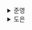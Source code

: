 <details>
  <summary>준영</summary>
  > **훅**

- 함수 컴포넌트가 상태를 사용하거나 클래스 컴포넌트의 생명주기 메서드를 대체하는 등 다양한 작업을 하기 위한 장치
- 클래스 컴포넌트에서만 가능했던 state, ref 등 리액트 핵심 기능을 함수에서도 사용할 수 있도록 해준다.
- 무엇보다 간결하게 작성할 수 있다.

> **함수 내부에 일반 변수를 사용할 경우, 왜 렌더링이 일어나지 않을까?**

- 리액트에서는 함수 컴포넌트의 return 혹은 클래스 컴포넌트의 render 함수를 실행하여 현재 DOM과 가상 DOM을 비교하여 변경된 부분에 대해서만 리렌더링을 한다.
- 하지만 일반 변수를 사용할 경우, 리액트에서는 업데이트를 인지하지 못하여 렌더링이 일어나지 않는다.
- 또한 함수 컴포넌트에서 일반 변수와 함께 상태 업데이트 함수를 사용하여 리렌더링을 일으키더라도 변경된 값이 렌더링되지 않는다.
  - 그 이유는 **렌더링시 함수는 새롭게 다시 실행**되기 때문에 매번 같은 값으로 초기화되어 렌더링이 일어나지 않는 것이다.

> **useState**

- 함수 컴포넌트에서 상태를 관리할 수 있게 해주는 훅
- 매번 실행되는 함수 컴포넌트 환경에서 state의 값을 유지하고 사용하기 위해 **클로저로 구현**되어 있다.
  - 따라서 **외부에 상태 값을 노출시키지 않고** 리액트 내부에서만 사용할 수 있고, 매번 다시 실행되더라도 **정확하게 이전의 값을 꺼내 사용**할 수 있다.

> **게으른 초기화 (Lazy Initialization)**

- `useState`의 인수로 특정한 값을 반환하는 함수를 넣어 사용할 수 있다.
- 오로지 state가 **처음 만들어질 때에만 사용**되고, 이후에 리렌더링이 될 때에는 실행하지 않고 기존에 실행하여 저장된 값을 가져온다.

> **언제 사용하는 것이 좋을까?**

- `useState`의 **초깃값이 복잡하거나 무거운 연산을 포함하는 경우**에 사용하는 것을 권장한다고 한다.
  - localStorage나 sessionStorage에 대한 접근
  - map, filter, find 같은 배열에 대한 접근
  - …

> **useEffect**

- 컴포넌트의 여러 값들을 활용하여 부수 효과를 만드는 훅
  - 첫 번째 파라미터: 부수 효과가 포함된 함수
  - 두 번째 파라미터: 의존성 배열

> **어떻게 의존성 배열이 변경된 것을 알고 실행될까?**

- 함수 컴포넌트는 state나 props에 **변경이 생길 때마다 매번 함수를 실행시켜 렌더링을 수행**한다.
- 의존성 배열의 **이전 값과 현재 값의 얕은 비교**, 즉, `Object.is`를 통해 수행된다.

  ✅ **파이버를 통해 변경사항을 수집**하게 되고, 이때 **의존성 배열에 포함된 값이 수정되었다면** 부수 효과를 일으킬 수 있도록 실행되는 것이 아닐까?

  ✅ 알아보니 아닌 것 같다. 두 사이에는 관계가 없는듯..? 좀더 알아봐야겠다.

> **클린업 함수**

- 함수 컴포넌트가 리렌더링되었을 때 의존성 변화가 있었다면, **함수가 정의되었을 때의 값을 기준으로 실행**되는 함수
- useEffect의 **return 값**으로 전달된다.
- 일반적으로 등록한 이벤트를 지울 때 사용

> **의존성 배열**

- 다음과 같은 배열이 들어갈 수 있다.
  - 빈 배열
    - 비교할 의존성이 없다.
    - 즉, 최초 렌더링 이후 더 이상 실행되지 않는다.
  - 아무런 값도 넣지 않음
    - 렌더링될 때마다 실행이 필요하다.
    - 즉, 매 렌더링마다 실행된다.
  - 사용자가 원하는 값을 넣은 배열
    - 의존성으로 넣어준 값들이 변경되었을 때에만 실행된다.

> **의존성 배열에 아무런 값도 넣지 않으면 컴포넌트 내부에서 함수를 실행시키는 것과 같지 않나?**

- useEffect는 클라이언트 사이드에서 실행이 보장된다.
- useEffect는 컴포넌트 **렌더링이 완료된 이후에 실행**되지만, 내부에서 실행시키는 함수는 **렌더링되는 도중에 실행**된다.
  - 따라서 렌더링을 **지연**시킬 수 있다.

> **useEffect 사용시 주의할 점**

- `eslint-disble-line-react-hooks/exhaustive-deps` 주석 피하기
  - 의존성 배열에 포함돼 있지 않은 값이 있을때 의도치 못한 버그를 발생시킬 수 있다.
- useEffect의 첫 번째 인수에 함수명을 부여하라
  - useEffect의 첫 번째 인수로 넘긴 함수의 크기가 커질 경우, 의도를 파악하기 어려울 수 있으니 함수명을 부여한다면 목적을 파악하기 수월해질 수 있다.
- 거대한 useEffect를 만들지 마라
  - 부수 효과가 커질수록 성능에 악영향을 끼친다.
    - 자바스크립트 실행 성능에 영향을 미치기 떄문
  - 최대한 작게 분리하여 만들자.
- 불필요한 외부 함수를 만들지 마라
  - 관련 함수는 내부로 가져와 작성하는 것이 훨씬 간결할 수 있다.

> **useEffect의 Callback에 비동기 함수를 넣었을때 발생할 수 있는 문제점**

- 비동기 함수의 응답 속도에 따라 결과가 이상하게 나타날 수 있다.
  - 이전 state 기반 응답이 10초, 이후 state 기반 응답이 1초 뒤에 왔다면, 이전 state 기반 응답으로 인한 결과가 나와버려 원하는 결과를 얻지 못할 수 있다.
    - 즉, `Race condition`이 발생할 수 있다.
- 따라서, useEffect 내부에서 비동기 함수를 실행하거나 즉시 실행 함수를 통해 사용하자!

> **useMemo**

- 비용이 큰 연산에 대한 결과를 저장해두고, 해당 값을 반환하는 훅
  - 첫 번째 파라미터: 값을 반환하는 함수
  - 두 번째 파라미터: 의존성 배열
- useEffect와 마찬가지로 의존성 배열이 변하지 않는 한 이미 저장되어있는 값을 반환한다.
- 값 뿐만 아니라 컴포넌트를 저장할 수도 있다.
  - 물론 `React.memo`를 사용하는 쪽이 더 좋다.

> **useCallback**

- useMemo와 비슷하지만, 인수로 넘겨받은 콜백 자체를 기억한다.
  - 즉, 특정 함수를 **재사용**한다.
- useMemo를 통해 구현이 가능하다. (실제로 그렇게 구현되어 있던 것으로 기억)

> **useRef**

- 컴포넌트가 렌더링될 때 생성되어 특정 값을 저장한다.
  - 인스턴스가 여러 개라도 각각 별개의 값을 바라본다(?)
- 반환 값인 객체 내부의 current로 값에 접근 혹은 변경이 가능하다.
- useRef는 값이 변하더라도 **렌더링을 발생시키지 않는다.**
- 보통 DOM에 접근하기 위해 사용한다.

> **Context**

- 특정 데이터를 자식에서도 사용하기 위해선 props로 데이터를 전달하는 것이 일반적이다.
- 하지만 이러한 컴포넌트간 거리가 멀어질 경우, 코드는 복잡해진다.
  - 조상 ~ 자식까지 계속해서 props를 통해 데이터를 전달해야 하는데, 이를 `props drilling` 이라고 한다.
  - 따라서 중간에 해당 데이터를 사용하지 않는 컴포넌트도 drilling을 위해 props로 데이터를 갖고 있어야 하므로 매우 비효율 적이다.
- 이를 해결하기 위해 등장한 개념이 `Context`이다.

> **useContext**

- Context와 해당 Context를 함수 컴포넌트에서 사용할 수 있게 해주는 훅
- 가까운 Provider에 존재하는 값을 가져온다.
  - 만약 정의된 Provider가 없다면 undefined가 반환되며 이를 미리 걸러낼 수 있도록 별도의 함수로 감싸 사용하는 것이 좋다.

> **useContext 사용시 주의할 점**

- useContext를 사용한 순간부터 **Provider와의 의존성**이 생긴다.
  - 즉, **재활용하기 어려워질 수 있다.**
  - 따라서, Context가 미치는 범위를 필요한 환경 내에서 **최대한 좁게** 만들어야 한다.
- Context가 상태 관리 라이브러리는 아니다.
  - 따라서 별다른 렌더링 최적화를 해주지 않기 때문에, 이를 위한 별도의 처리가 필요하다.
  - 부모 컴포넌트가 렌더링되었을 때 자식 컴포넌트의 리렌더링 또한 일어나기 때문에, `React.memo`를 사용하는 등의 최적화 장치가 필요하다.

> **useReducer**

- useState와 마찬가지로 상태를 정의하는 훅
  - `action`을 통해 상태 변화를 일으키는 타입들을 정의
  - `reducer`를 통해 어떤 `action`이 상태를 어떻게 업데이트할 지를 정의
  - 따라서, `dispatcher`를 통해 `action`을 `reducer`에 전달하면 상태가 업데이트
- 상태 업데이트를 `dispatcher`로 제한할 수 있기 때문에 **상태 변경 시나리오가 특정되는 경우** 사용하면 좋다.

> **forwardRef**

- `ref`를 전달하는데 있어 일관성을 제공하기 위해 탄생
- `ref`를 전달 받는 요소임을 확실하게 예측할 수 있다.

> **useImperativeHandle**

- 넘겨 받은 `ref`에 **동작을 추가**할 수 있는 훅

  - 원래 ref는 `{ current: <HTMLElement> }`와 같은 형태지만, 해당 훅을 통해 추가적인 동작을 정의할 수 있다.

    ```jsx
    useImperativeHandle(
      ref,
      () => ({
        alert: () => alert(props.value),
      }),
      [props.value],
    );

    /* ... */

    inputRef.current.alert(); // 추가한 동작을 사용할 수 있다.
    ```

> **useLayoutEffect**

- 함수 시그니처는 useEffect와 동일하나, 모든 DOM의 변경 후에 동기적으로 발생하는 훅
  - 여기서 말하는 DOM 변경이란, 브라우저에 실제 반영되는 렌더링이 아닌 **리액트의 렌더링**이다.
  - 실행 순서는 아래와 같다.
    1. 리액트가 DOM을 업데이트
    2. **useLayoutEffect 실행**
    3. 브라우저에 변경 사항을 반영
    4. **useEffect 실행**
- 따라서, DOM은 계산되었지만, **화면에 반영하기 전 수행하고 싶은 작업이 있을 때** 사용하면 자연스러운 사용자 경험을 제공할 수 있다.
  - DOM 요소를 기반으로 한 애니메이션
  - 스크롤 위치 제어
  - …

> **useDebugValue**

- 디버깅하고 싶은 정보를 해당 훅에 사용하여 리액트 개발자 도구에서 확인할 수 있다.
  - 사용자 정의 훅 내부의 내용에 대한 정보를 담아 확인할 수 있다.
  - 오직 다른 훅의 내부에 사용 가능하다.

> **훅의 규칙**

- 아래 규칙을 만족해야만 컴포넌트가 렌더링될 때마다 **항상 동일한 순서로 훅이 호출**되는 것을 보장할 수 있다.
  - **최상위에서만 훅을 호출해야 한다.**
  - **반복문이나 조건문, 중첩된 함수 내에서 훅을 실행할 수 없다.**
- 훅들은 리액트 어딘가에 있는 `index`와 같은 **키를 기반으로 구현되어 순서에 아주 큰 영향**을 받는다.
  - 파이버에서는 `next`라는 속성을 통해 다음에 처리될 훅을 순서에 따라 **링크드 리스트 형태로 저장**한다.
    - 순서에 의존하여 `state`나 `effect`의 **결과에 대한 값을 저장**하고, 이를 통해 이**전 값과 비교와 실행**이 가능하다.
- 따라서 순서가 보장되지 않는다면 에러를 일으킨다.
- 조건문이 필요할 경우, 훅 내부에서 수행하자!

> **사용자 정의 훅**

- 서로 다른 컴포넌트 내부에서 같은 **로직을 공유하고자 할 때** 주로 사용한다.
- 리액트 훅을 사용하기 때문에 리액트에서만 사용이 가능하며 규칙을 따라야 한다.

> **고차 컴포넌트**

- **컴포넌트 자체의 로직을 재사용**하기 위한 방법이다.
- 고차 함수의 일종으로, 자바스크립트의 일급 객체, 함수의 특징을 이용하여 리액트가 아니더라도 쓰일 수 있다.

> **React.memo**

- `props` **변화가 없음에도 발생하는 컴포넌트의 렌더링을 방지**하기 위해 만들어진 리액트의 고차 컴포넌트
- `props`가 같다면 메모이제이션된 컴포넌트를 반환한다.
- `useMemo`를 사용할 수도 있지만, 할당식을 사용해야 하기도 하고, 보다 목적과 용도가 뚜렷한 `memo`를 사용하자.

> **사용자 정의 훅이 필요한 경우**

- 공통 로직을 따로 분리할 때 사용하는 것이 좋다.
- 렌더링에는 영향을 미치지 못하기 때문에 사용이 제한적이며, 따라서 컴포넌트 내부에 미치는 영향을 최소화하여 개발자가 원하는 방향으로 사용할 수 있다.

✅ 렌더링 자체는 컴포넌트 함수 실행으로 이루어진다.
따라서 단순히 복잡한 로직을 선언형으로 만들어 값을 제공하는 용도로만 사용되어 컴포넌트 안에서 개발자가 자유롭게 다룰 수 있어 이렇게 설명한 것 같다.

> **고차 컴포넌트를 사용해야 하는 경우**

- 렌더링의 결과물에도 영향을 미치는 공통 로직이라면 고차 컴포넌트를 사용하는 것이 좋다.

✅ 하나의 컴포넌트 내에서 특정 상황에 따라 보여주는 결과물이 다르다면, 고차 컴포넌트를 활용하여 렌더링을 하는 것이 좋다라고 설명하는 것 같다.
사용자 정의 훅만으로는 이를 표현하기에는 어렵기 때문이다.

</details><details>
  <summary>도은</summary>
  ## 3.1 리액트의 모든 훅 파헤치기

- 함수 컴포넌트에서 가장 중요한 개념은 훅

### 3.1.1 useState

- 함수 컴포넌트 내부에서 상태를 정의
- 이 상태를 관리할 수 있게 해주는 훅

**_useState 구현 살펴보기_**

- useState의 인수로는 **사용할 state의 초깃값**
- 아무런 값을 넘겨주지 않으면 초기값은 `undefined`
- 상태가 아닌 변수를 사용해 상태값을 관리한다면?
  - 리액트 렌더링은
    - 함수 컴포넌트의 return과 클래스 컴포넌트의 render 함수를 실행한 다음
    - 이 실행 결과를 이전 리액트 트리와 비교해 리렌더링이 필요한 부분만 업데이트해 이뤄진다
  - 변수를 사용하는 건 위 리렌더링을 발생시키기 위한 조건을 충족 X

```tsx
function Component() {
  const [, triggerRender] = useState()
  let state = 'hello'

  const handleButtonClick = () => {
    state = 'hi'
    triggerRender()
  }

  return ...
}
```

- 리액트 렌더링은 함수 컴포넌트에서 반환된 결과물인 return의 값을 비교해 실행되기 때문이다.
  - 즉, 매번 렌더링이 발생될 때마다 함수는 다시 새롭게 실행되고
  - 새롭게 실행되는 함수에서 state는 매번 hello로 초기화되므로
  - 아무리 state를 변경해도 다시 hello로 초기화
- 함수 컴포넌트는 매번 함수를 실행해 렌더링이 일어나고
  - 함수 내부의 값은 함수가 실행될 때마다 다시 초기화
  - **그렇다면 useState 훅의 결괏값은 어떻게 함수가 실행되어도 그 값을 유지하는 것?**

```tsx
const [value, setValue] = useState(0);
setValue(1);
console.log(value); // 0
```

- setValue로 값을 변경했음에도
  - 훅 내부의 setState를 호출하더라도
  - 변경된 새로운 값을 반환하지는 못한 것
  - 그럼 **state를 함수로 바꿔서** state의 값을 호출할 때마다 현재 state를 반환하게 하면 된다.

```tsx
const [value, setValue] = useState(0);
setValue(1);
console.log(value()); // 1
```

- state는 상수처럼 사용하기 때문에 함수처럼 사용하는 것은 동떨어져 있다..
- **⭐️ 리액트에서는 클로저를 이용**
  - useState 내부에 선언된 함수 setState가 함수의 실행이 종료된 이후에도
  - 지역변수인 state를 계속 참조할 수 있다는 것을 의미
  - 클로저를 사용함으로써
    - 해당 값을 노출 X → 오직 리액트에서만 쓸 수 있고
    - 함수 컴포넌트가 매번 실행되더라도 useState에서 이전의 값을 정확하게 꺼내 쓸 수 있게 되는 것

**_게으른 초기화_**

- useState의 초기값을 선언하기 위해 원시값을 넣는 경우가 대부분
- useState의 인수로 특정한 값을 넘기는 **함수를 인자로 넣는 것**도 가능
- ⭐️ 함수를 인자로 넘기는 것을 **게으른 초기화(lazy initialization)**라고 한다.

```tsx
// 일반적인 useState 사용
const [count, setCount] = useState(Number.parseInt(window.localStorage.getItem(cacheKey)));

// 게으른 초기화
const [count, setCount] = useState(() => Number.parseInt(window.localStorage.getItem(cacheKey)));
```

- ⭐️ 리액트 공식문서에서 게으른 초기화는 이럴 때..
  - 초기값이 복잡하거나
  - 무거운 연산을 포함하고 있을 때
- ⭐️ 게으른 초기화 함수는 오로지 state가 **처음 만들어질 때만 사용**된다.
  - **리렌더링이 발생하면 이 함수의 실행은 무시**
- 리액트에서 렌더링이 실행될 때마다
  - 함수 컴포넌트의 함수가 다시 실행
  - 즉, 함수 컴포넌트의 useState의 값도 재실행
  - 클로저를 통해 값을 가져오는 것
  - useState의 인수로 많은 비용을 요구하는 작업이 들어가 있다면
  - 계속해서 실행될 위험

### 3.1.2 useEffect

- useEffect.. 꽤나 까다로운 자슥
- ⭐️ useEffect의 정의
  - 애플리케이션 내 컴포넌트들의 여러 값들을 활용해 동기적으로 부수 효과를 만드는 매커니즘

**_useEffect란?_**

- 첫 번째 인수로, 실행할 부수 효과가 포함된 함수
- 두 번째 인수로, 의존성 배열
  - 의존성 배열이 변경될 때마다 useEffect의 첫 번째 인수인 콜백을 실행한다

**`🤔 useEffect는 의존성 배열이 변경된 것을 어떻게 알고 실행될까?`**

- 기억! 함수 컴포넌트는 매번 함수를 실행해 렌더링을 수행
- proxy나 바인딩, 옵저버 같은 기능으로 값의 변화를 관찰하는 것 X
- 렌더링할 때마다 의존성에 있는 값을 보면서
  - 이 의존성의 값이 이전과 다른 게 하나라도 있으면
  - 부수효과를 실행하는 평범한 함수

**_클린업 함수의 목적_**

- **클린업 함수**라 불리는 **useEffect 내에서 반환되는 함수**는 정확히 무엇?
- ⭐️ 특정 이벤트의 핸들러가 무한히 추가되는 것을 방지
- ⭐️⭐️ 언마운트 개념과는 차이가 있다.
  - 언마운트는 컴포넌트가 DOM에서 사라진다는 것의 의미하는 클래스 컴포넌트의 용어
  - 클린업 함수는 언마운트라기보다
    - 함수 컴포넌트가 리렌더링 되었을 때
    - 의존성 변화가 있었을 당시 이전의 값을 기준으로 실행되는
    - 말 그대로 이전 상태를 청소해 주는 개념

**_의존성 배열_**

- 의존성 배열 인수 자리를 없이 useEffect를 쓴다면 렌더링될 때마다 useEffect가 실행
  - 🤔 그럼 useEffect 없이 사용하는 것과 똑같이 동작하는 거 아닌가?
    - ⭐️ **useEffect는 클라이언트 사이드에서 실행되는 것을 보장**
    - ⭐️ **useEffect는 렌더링이 완료된 이후에 실행된다.**
      - 반면 함수 중간에 쓰는 건 렌더링되는 도중에 실행된다.
      - 따라서 서버 사이드에서도 실행된다.
      - 즉, 함수 컴포넌트의 반환을 지연시키는 행위
      - 즉, 무거운 작업일 경우 렌더링을 방해 → 성능에 악영향

**_useEffet를 사용할 때 주의할 점_**

1. **eslint-disable-lint react-hooks/exhausive-deps 주석은 최대한 자제하라**
   - useEffect 인수 내부에서 사용하는 값 중 의존성 배열에 포함되어 있지 않는 값이 있을 때 경고 발생
   - 보통 빈 배열 전달 === 마운트하는 시점에만 무언가를 하고 싶다
   - 이는 클래스 컴포넌트의 생명주기 메서드인 componentDidMount에 기반한 접근법
   - useEffect는 전달한 값의 변경에 의해 실행되어야 하는 훅
   - 부수효과가 실제로 **관찰해서 실행되어야 하는 값과는 별개로 작동한다**는 것을 의미
   - ⭐️ 정말 의존성으로 `[]` 이 필요하다면
     - 최초에 함수 컴포넌트가 마운트 되었을 시점에만 콜백 함수 실행이 필요한지를 다시 한번 체크
2. **useEffect의 첫 번째 인수에 함수명을 부여하라**

   - useEffect의 첫 번째 인수로 익명 함수를 보통 넘기는데
   - useEffect의 수가 적거나 복잡성이 낮다면 노상관
   - useEffect의 코드가 복잡하고 많아질수록 무슨 일을 하는 useEffect 코드인지 파악하기 어려움
   - 이럴 때 이름을 붙여보자

   ```tsx
   useEffect(
     const logActiveUser = () => {
       logging(user.id)
     }, [user.id]
   )
   ```

**`🤔 왜 useEffect의 콜백 인수로 비동기 함수를 바로 넣을 수 없을까?`**

- useEffect 내부에서 state를 결과에 따라 업데이트하는 로직이 있다고 가정
- useEffect의 인수로 비동기 함수가 사용 가능하다면
  - 비동기 함수의 응답 속도에 따라 결과가 이상하게 나타날 수 있다.
- ⭐️ **useEffect의 경쟁 상태 (race condition)**
- 즉, 비동기 useEffect는 state의 경쟁 상태를 야기할 수 있고
- cleanup 함수의 실행 순서도 보장할 수 없기 때문에 개발자의 편의를 위해 인수로 받지 않는 것

### 3.1.3 useMemo

- 비용이 큰 연산에 대한 **결과를 저장**해 두고, 이 저장된 값을 반환하는 훅
- 첫 번째 인수로, 어떠한 값을 반환하는 생성함수
- 두 번째 인수로, 해당 함수가 의존하는 값의 배열을 전달
- 단순히 값뿐만 아니라 **컴포넌트도 가능**
  ```tsx
  const MemoizedComponent = useMemo(() => ((<ExpensiveComponent value={value} />), [value]));
  ```
- useMemo를 사용하면, 무거운 연산을 다시 수행하는 것을 막을 수 있다
- 어떠한 값을 **계산할 때 해당 값을 연산하는 데 많은 비용**이 든다면 사용해 봄 직

### 3.1.4 useCallback

- 인수로 넘겨받은 콜백 자체를 기억
- 즉, 특정 함수를 새로 만들지 않고 다시 재사용한다는 의미

다음은 memo를 사용함에도 전체 자식 컴포넌트가 리렌더링되는 예제이다.

```tsx
const ChildComponent = memo((props) => {
  const { name, value, onChange } = props

  // 렌더링이 수행되는지 확인하기 위한 용도
  useEffect(() => {
    console.log('rendering', name)
  })

  return (
    <>
	    <h1>
	      {name} {value ? '켜짐' : '꺼짐'}
	    </h1>
	    <buton onClick={onChange}>toggle</button>
    </>
  )
})

function App() {
  const [status1, setStatus1] = useState(false)
  const [status2, setStatus2] = useState(false)

  const toggle1 = () => {
	  setStatus1(!status1)
  }

  const toggle2 = () => {
    setStatus2(!status2)
  }

  return (
	  <>
	    <ChildComponent name="1" value={status1} onChange={toggle1} />
	    <ChildComponent name="2" value={status2} onChange={toggle2} />
	  </>
  )
}
```

- memo를 사용했지만 App의 자식 컴포넌트 전체가 렌더링되고 있다.
- ⭐️ 이유!!
  - 렌더링되고, 그때마다 매번 onChange 함수가 재생성되고 있어서
- 따라서, 함수의 메모이제이션을 위해 useCallback 사용

### 3.1.5 useRef

- useState와 동일하게
- 컴포넌트 내부에서 렌더링이 일어나도 변경 가능한 상태값을 저장한다는 공통점
- ⭐️ useState와는 구별되는 차이점?
  - useRef는 반환값인 객체 내부에 있는 `current`로 값에 접근 또는 변경할 수 있다.
  - useRef는 **그 값이 변하더라도 렌더링을 발생 X**
- 🤔 useRef는 왜 필요한걸까?
  - 렌더링에 영향을 미치지 않는다면, 그냥 함수 외부에 선언해서 관리하는 것도 동일한 기능?
  ```tsx
  let value = 0;

  function Component() {
    const handleClick = () => {
      value += 1;
    };
  }
  ```
  결론부터.. 위 방식은 몇 가지 단점 존재
  - 컴포넌트가 실행되어 렌더링되지 않았음에도 value라는 값이 기본적으로 존재
  - 이는 메모리에 불필요한 값을 갖게 하는 악영향
  - 만약!!! Component, 즉 컴포넌트가 여러 번 생성된다면
    - 각 컴포넌트에서 가리키는 값이 모두 value로 동일하다
    - 컴포넌트가 초기화되는 지점이 다르더라도
    - 컴포넌트 인스턴스 하나당 하나의 값을 가질 수가 없다.
  - useRef는 언급한 문제를 모두 극복할 수 있는 리액트식 접근
  - **⭐️ 컴포넌트가 렌더링될 때만 생성 & 인스턴스가 여러 개라도 각각 별개의 값을 바라본다.**
- useRef의 대표적인 예: DOM에 접근하고 싶을 때
  ```tsx
  function RefComponent() {
    const inputRef = useRef();

    // 이때는 미처 렌더링이 실행되기 전(반환되기 전)이므로 undefined를 반환
    console.log(inputRef.current); // undefined

    useEffect(() => {
      console.log(inputRef.current); // <input type="text"></input>
    }, [inputRef]);

    return <input ref={inputRef} type="text" />;
  }
  ```

### 3.1.6 useContext

**_Context란?_**

- 리액트 애플리케이션은 기본적으로 부모 컴포넌트와 자식 컴포넌트로 이뤄진 트리 구조
- 부모가 가지고 있는 데이터를 자식에서도 사용하고 싶다면 props로 데이터를 넘겨주는 것이 일반적
  - props drilling 조심!
- props 내려주기는 데이터를 제공하는 쪽이나 사용하는 쪽 모두에게 불편
- 이러한 불편함을 극복하기 위해 등장한 것이 Context

**_Context를 함수 컴포넌트에서 사용할 수 있게 해주는 useContext 훅_**

- useContext를 사용하면 상위 컴포넌트 어딘가에서 선언된 `<Context.Provider />` 에서 제공한 값을 사용 가능
- 만약 여러 개의 Provider가 있다면 가장 가까운 Provider의 값을 가져오게 된다.

**_useContext를 사용할 때 주의할 점_**

- useContext가 선언되어 있다 === Provider에 의존성을 가지고 있는 것
  - 즉, 아무데서나 재활용하기에는 어려운 컴포넌트가 된다.
  - 상위에 Provider가 없으면 의도대로 동작하지 않을 수 있기 때문
  - 이러한 상황을 방지하려면
    - useContext를 사용하는 컴포넌트를 최대한 작게 하거나
    - 혹은 재사용되지 않을 만한 컴포넌트에서 사용
- ⭐️ useContext는 상태 관리를 위한 API가 아니다.
  - 상태를 주입해 주는 API
  - 상태 관리 라이브러리가 되기 위해서는 최소한 다음 2가지 조건에 만족
    1. 어떠한 상태를 기반으로 다른 상태를 만들어 낼 수 있어야 한다.
    2. 필요에 따라 이러한 상태 변화를 최적화할 수 있어야 한다.
  - 컨텍스트는 둘 다 못한다.

### 3.1.8 useImperativeHandle

- 자주 볼 수는 없지만 일부 사용 사례에서 유용하게 활용 가능
- 이 훅을 이해하기 위해서는 forwardRef에 대해 알아야 한다.

**_forwardRef 살펴보기_**

- ref는 useRef에서 반환한 객체
- 리액트 컴포넌트의 props인 ref에 넣어 HTMLElement에 접근하는 용도로 흔히 사용
- key와 마찬가지로 ref도 리액트에서 컴포넌트의 props로 사용할 수 있는 예약어
- ref를 상위 컴포넌트에서 하위 컴포넌트로 전달하고 싶다면?
  - 상위 컴포넌트에서는 접근하고 싶은 ref가 있지만
  - 이를 직접 props로 넣어 사용할 수 없을 때는 어떻게 해야 할까?
- ref는 props로 사용할 수 없다는 경고문
  - 대신 다른 props명을 통해 ref를 전달하는 것은 가능
- ⭐️ forwardRef가 탄생한 배경
  - ref를 전달하는 데 있어서 일관성을 제공하기 위해
  - 어떤 props명으로 전달할지 모르고
  - 이에 대한 완전한 네이밍의 자유가 주어진 props보다는
  - forwardRef를 사용하면 좀 더 확실하게 ref를 전달할 것임을 예측 가능
  - 또 사용하는 쪽에서도 확실히 안정적으로 받아서 사용 가능

```tsx
const ChildComponent = forwardRef((props, ref) => {
  useEffect(() => {
    console.log(ref);
  }, [ref]);

  return <div>Hello</div>;
});

const ParentComponent = () => {
  const inputRef = useRef();

  return (
    <>
      <input ref={inputRef} />
      <ChildComponent ref={inputRef} />
    </>
  );
};
```

**_useImperativeHandle이란?_**

- 부모에게서 넘겨받은 ref를 원하는대로 수정할 수 있는 훅

```tsx
const Input = forwardRef((props, ref) => {
  // useImperativeHandle을 사용하면 ref의 동작을 추가로 정의할 수 있다.
  useImperativeHandle(
    ref,
    () => ({
      alert: () => alert(props.value),
    }),
    [props.value],
  );

  return <input ref={ref} {...props} />;
});

const App = () => {
  // input에 사용할 ref
  const inputRefv = useRef();
  // input의 value
  const [text, setText] = useState('');

  const handleClick = () => {
    // inputRef에 추가한 alert라는 동작을 사용할 수 있다.
    inputRef.current.alert();
  };

  const handleChange = (e) => {
    setText(e.target.value);
  };

  return (
    <>
      <Input ref={inputRef} value={text} onChange={handleChange} />
      <button onClick={handleClick}>Focus</button>
    </>
  );
};
```

- 부모 컴포넌트에서 노출되는 값을 원하는대로 바꿀 수 있다
- useImperativeHandle을 사용하면 ref의 값에 원하는 값이나 액션을 정의 가능

### 3.1.9 useLayoutEffect

- ⭐️ 공식문서에서는..
  - 이 함수의 시그니처는 useEffect와 동일하나, 모든 DOM의 ㅂ녀경 후에 동기적으로 발생한다.
  - 시그니처가 동일하다 === 사용 방법이 동일하다
- **⭐️ 모든 DOM의 변경 후에 useLayoutEffect의 콜백 함수 실행이 동기적으로 발생**
- 실행순서
  1. 리액트가 DOM을 업데이트
  2. useLayoutEffect를 실행
  3. 브라우저에 변경 사항을 반영
  4. useEffect를 실행
- **⭐️ useLayoutEffect가 useEffect보다는 먼저 실행**
- **useLayoutEffect는 브라우저에 변경 사항이 반영되기 전에 실행**
- 반면 useEffect는 브라우저에 변경 사항이 반영된 이후에 실행
- ⭐️ 동기적이라는 것은
  - 리액트는 useLayoutEffect의 실행이 종료될 때까지 기다린 다음에 화면을 그린다.
  - 즉, 리액트 컴포넌트는 useLayoutEffect가 완료될 때까지 기다림
  - 그래서 컴포넌트가 잠시동안 일시 중지되는 것과 같은 일이 발생하기도
- 🤔 useLayoutEffect를 언제 사용?
  - **DOM은 계산되었지만, 이것이 화면에 반영되기 전에 하고 싶은 작업이 있을 때**
  - 반드시 필요할 때만 사용하는 것이 좋다.

### 3.1.11 훅의 규칙

- 리액트에서 제공하는 훅은 사용하는 데 몇 가지 규칙 존재
  1. 최상위에서만 훅을 호출해야 한다.
     - 반복문이나, 조건문, 중첩된 함수 내에서 훅 실행 X
     - 이 규칙을 따라야만 컴포넌트가 렌더링될 때마다 항상 동일한 순서로 훅 호출 보장 가능
  2. 훅을 호출할 수 있는 것은 리액트 함수 컴포넌트 혹은 사용자 정의 훅 딱 2가지 경우
     - 일반 자바스크립트 함수에서는 훅 사용 X

</details>